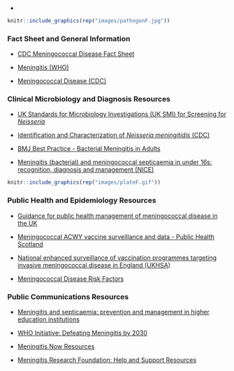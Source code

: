 -
```r
knitr::include_graphics(rep("images/pathogenF.jpg"))
```

### Fact Sheet and General Information

* [CDC Meningococcal Disease Fact Sheet](https://www.cdc.gov/meningococcal/downloads/17-275138A-MeningococcalDis-FS.pdf)

* [Meningitis (WHO)](https://www.who.int/news-room/fact-sheets/detail/meningitis)

* [Meningococcal Disease (CDC)](https://www.cdc.gov/meningococcal/index.html)

### Clinical Microbiology and Diagnosis Resources

* [UK Standards for Microbiology Investigations (UK SMI) for Screening for <i>Neisseria</i>](https://assets.publishing.service.gov.uk/government/uploads/system/uploads/attachment_data/file/343978/B_51i2.pdf)

* [Identification and Characterization of <i>Neisseria meningitidis</i> (CDC)](https://www.cdc.gov/meningitis/lab-manual/chpt07-id-characterization-nm.html)

* [BMJ Best Practice - Bacterial Meningitis in Adults](https://bestpractice.bmj.com/topics/en-gb/3000104)

* [Meningitis (bacterial) and meningococcal septicaemia in under 16s: recognition, diagnosis and management (NICE)](https://www.nice.org.uk/guidance/cg102)

```r
knitr::include_graphics(rep("images/plateF.gif"))
```

### Public Health and Epidemiology Resources

* [Guidance for public health management of meningococcal disease in the UK](https://assets.publishing.service.gov.uk/government/uploads/system/uploads/attachment_data/file/829326/PHE_meningo_disease_guideline.pdf)

* [Meningococcal ACWY vaccine surveillance and data - Public Health Scotland](https://publichealthscotland.scot/our-areas-of-work/immunisations/immunisations-by-vaccine/meningococcal-acwy-vaccine-men-acwy/surveillance-and-data/)

* [National enhanced surveillance of vaccination programmes targeting invasive meningococcal disease in England (UKHSA)](https://assets.publishing.service.gov.uk/government/uploads/system/uploads/attachment_data/file/1124997/UKHSA-meningococcal-surveillance-december-2022.pdf)

* [Meningococcal Disease Risk Factors](https://www.cdc.gov/meningococcal/about/risk-factors.html)

### Public Communications Resources

* [Meningitis and septicaemia: prevention and management in higher education institutions](https://www.gov.uk/government/publications/meningitis-and-septicaemia-prevention-and-management-in-higher-education-institutions)

* [WHO Initiative: Defeating Meningitis by 2030](https://www.who.int/initiatives/defeating-meningitis-by-2030)

* [Meningitis Now Resources](https://www.meningitisnow.org/how-we-help/resources/)

* [Meningitis Research Foundation: Help and Support Resources](https://www.meningitis.org/get-support/help-and-support-resources)